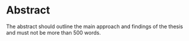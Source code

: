 # Abstract {-}

The abstract should outline the main approach and findings of the thesis and must not be more than 500 words.

\newpage
